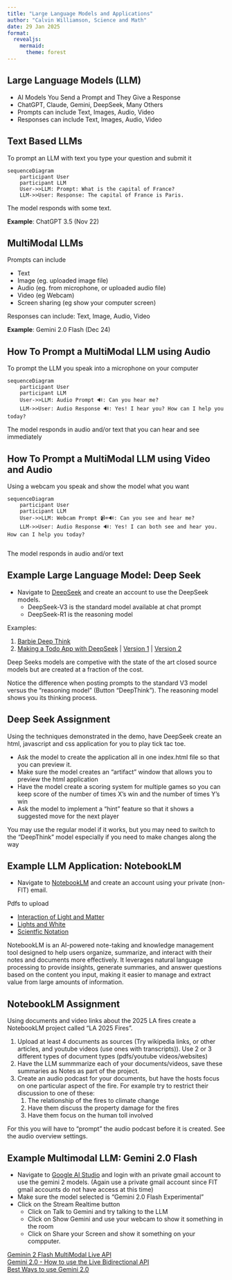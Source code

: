 ```yaml
---
title: "Large Language Models and Applications"
author: "Calvin Williamson, Science and Math"
date: 29 Jan 2025
format: 
  revealjs:
    mermaid:
      theme: forest
---
```


## Large Language Models (LLM)

- AI Models You Send a Prompt and They Give a Response 
- ChatGPT, Claude, Gemini, DeepSeek, Many Others 
- Prompts can include Text, Images, Audio, Video
- Responses can include Text, Images, Audio, Video 

## Text Based LLMs 

To prompt an LLM with text you type your question and submit it 

```mermaid
sequenceDiagram
    participant User
    participant LLM
    User->>LLM: Prompt: What is the capital of France?
    LLM->>User: Response: The capital of France is Paris.
```
The model responds with some text.

**Example**: ChatGPT 3.5 (Nov 22) 

## MultiModal LLMs

Prompts can include 

- Text
- Image (eg. uploaded image file) 
- Audio (eg. from microphone, or uploaded audio file) 
- Video (eg Webcam) 
- Screen sharing (eg show your computer screen)

Responses can include: Text, Image, Audio, Video   

**Example**: Gemini 2.0 Flash (Dec 24) 

## How To Prompt a MultiModal LLM using Audio 

To prompt the LLM you speak into a microphone on your computer 

```mermaid
sequenceDiagram
    participant User
    participant LLM
    User->>LLM: Audio Prompt 🔊: Can you hear me? 
    LLM->>User: Audio Response 🔊: Yes! I hear you? How can I help you today?
```

The model responds in audio and/or text that you can hear and see immediately


## How To Prompt a MultiModal LLM using Video and Audio

Using a webcam you speak and show the model what you want 

```mermaid
sequenceDiagram
    participant User
    participant LLM
    User->>LLM: Webcam Prompt 📹+🔊: Can you see and hear me? 
    LLM->>User: Audio Response 🔊: Yes! I can both see and hear you. How can I help you today?
    
```

The model responds in audio and/or text

## Example Large Language Model: Deep Seek {.smaller}

* Navigate to [DeepSeek](https://www.deepseek.com) and create an account to use the DeepSeek models. 
  * DeepSeek-V3 is the standard model available at chat prompt 
  * DeepSeek-R1 is the reasoning model

Examples:  

1. [Barbie Deep Think](BarbieDeepThink.html)
2. [Making a Todo App with DeepSeek](DeepSeekSession.html) | [Version 1](DeepSeek1.html) | [Version 2](DeepSeek2.html)

Deep Seeks models are competive with the state of the art closed
source models but are created at a fraction of the cost.
 
Notice the difference when posting prompts to the standard V3 model versus the "reasoning model" (Button "DeepThink"). The reasoning model shows you its thinking process.

## Deep Seek Assignment {.smaller}

Using the techniques demonstrated in the demo, have DeepSeek create an html, javascript and css application for you to play tick tac toe. 

- Ask the model to create the application all in one index.html file so that you can preview it.
- Make sure the model creates an "artifact" window that allows you to preview the html application
- Have the model create a scoring system for multiple games so you can keep score of the number of times X's win and the number of times Y's win
- Ask the model to implement a "hint" feature so that it shows a suggested move for the next player

You may use the regular model if it works, but you may need to
switch to the "DeepThink" model especially if you need to make
changes along the way

## Example LLM Application: NotebookLM {.smaller}

* Navigate to [NotebookLM](https://notebooklm.google.com) and create an account using your private (non-FIT) email.

Pdfs to upload   

- [Interaction of Light and Matter](InteractionLightMatter.pdf)
- [Lights and White](LightsAndWhite.pdf)
- [Scientfic Notation](ScientificNotationPropertiesOfWaves.pdf)

NotebookLM is an AI-powered note-taking and knowledge management
tool designed to help users organize, summarize, and interact with
their notes and documents more effectively. It leverages natural
language processing to provide insights, generate summaries, and
answer questions based on the content you input, making it easier
to manage and extract value from large amounts of information.

## NotebookLM Assignment {.smaller}

Using documents and video links about the 2025 LA fires create a NotebookLM project called "LA 2025 Fires".

1. Upload at least 4 documents as sources (Try wikipedia links, or other articles, and youtube videos (use ones with transcripts)). Use 2 or 3 different types of document types (pdfs/youtube videos/websites) 
2. Have the LLM summmarize each of your documents/videos, save these summaries as Notes as part of the project.
3. Create an audio podcast for your documents, but have the hosts focus on one particular aspect of the fire. For example try to restrict their discussion to one of these:  
   1. The relationship of the fires to climate change 
   2. Have them discuss the property damage for the fires
   3. Have them focus on the human toll involved

For this you will have to "prompt" the audio podcast before it is created. See the audio overview settings. 

## Example Multimodal LLM: Gemini 2.0 Flash {.smaller}

* Navigate to [Google AI Studio](https://aistudio.google.com) and login with an private gmail account to use the gemini 2 models. (Again use a private gmail account since FIT gmail accounts do not have access at this time) 
* Make sure the model selected is "Gemini 2.0 Flash Experimental"
* Click on the Stream Realtime button 
  * Click on Talk to Gemini and try talking to the LLM
  * Click on Show Gemini and use your webcam to show it something in the room
  * Click on Share your Screen and show it something on your compputer.

[Geminin 2 Flash MultiModal Live API](https://youtube.com/playlist?list=PL3miIiuTRI6cEN04Yx_W0u0OLuhV_bFx7&si=ASUC7DgmNYh9zXoM)  
[Gemini 2.0 - How to use the Live Bidirectional API](https://youtu.be/CZ9WaMbiTO4?si=0QgJhAWbeLVGq5ec)   
[Best Ways to use Gemini 2.0](https://www.youtube.com/watch?v=kN93lrS1nfw&t=226s)  
